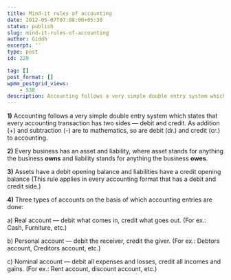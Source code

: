 ```yaml
---
title: Mind-it rules of accounting
date: 2012-05-07T07:08:00+05:30
status: publish
slug: mind-it-rules-of-accounting
author: Giddh
excerpt: ''
type: post
id: 229

tag: []
post_format: []
wpmm_postgrid_views:
    - 538
description: Accounting follows a very simple double entry system which states that every accounting transaction has two sides — debit and credit.
---
```

**1)** Accounting follows a very simple double entry system which states that every accounting transaction has two sides — debit and credit. As addition (+) and subtraction (-) are to mathematics, so are debit (dr.) and credit (cr.) to accounting.

**2)** Every business has an asset and liability, where asset stands for anything the business **owns** and liability stands for anything the business **owes**.

**3)** Assets have a debit opening balance and liabilities have a credit opening balance (This rule applies in every accounting format that has a debit and credit side.)

**4)** Three types of accounts on the basis of which accounting entries are done:

a) Real account — debit what comes in, credit what goes out. (For ex.: Cash, Furniture, etc.)

b) Personal account — debit the receiver, credit the giver. (For ex.: Debtors account, Creditors account, etc.)

c) Nominal account — debit all expenses and losses, credit all incomes and gains. (For ex.: Rent account, discount account, etc.)